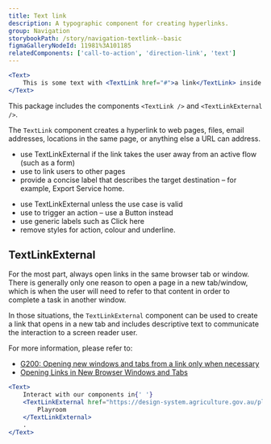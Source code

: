 ```yaml
---
title: Text link
description: A typographic component for creating hyperlinks.
group: Navigation
storybookPath: /story/navigation-textlink--basic
figmaGalleryNodeId: 11981%3A101185
relatedComponents: ['call-to-action', 'direction-link', 'text']
---
```


```jsx live
<Text>
	This is some text with <TextLink href="#">a link</TextLink> inside.
</Text>
```

This package includes the components `<TextLink />` and `<TextLinkExternal />`.

The `TextLink` component creates a hyperlink to web pages, files, email addresses, locations in the same page, or anything else a URL can address.

<DoHeading />

- use TextLinkExternal if the link takes the user away from an active flow (such as a form)
- use to link users to other pages
- provide a concise label that describes the target destination – for example, Export Service home.

<DontHeading />

- use TextLinkExternal unless the use case is valid
- use to trigger an action – use a Button instead
- use generic labels such as Click here
- remove styles for action, colour and underline.

## TextLinkExternal

For the most part, always open links in the same browser tab or window. There is generally only one reason to open a page in a new tab/window, which is when the user will need to refer to that content in order to complete a task in another window.

In those situations, the `TextLinkExternal` component can be used to create a link that opens in a new tab and includes descriptive text to communicate the interaction to a screen reader user.

For more information, please refer to:

- [G200: Opening new windows and tabs from a link only when necessary](https://www.w3.org/TR/WCAG20-TECHS/G200.html)
- [Opening Links in New Browser Windows and Tabs](https://www.nngroup.com/articles/new-browser-windows-and-tabs/)

```jsx live
<Text>
	Interact with our components in{' '}
	<TextLinkExternal href="https://design-system.agriculture.gov.au/playroom">
		Playroom
	</TextLinkExternal>
	.
</Text>
```
